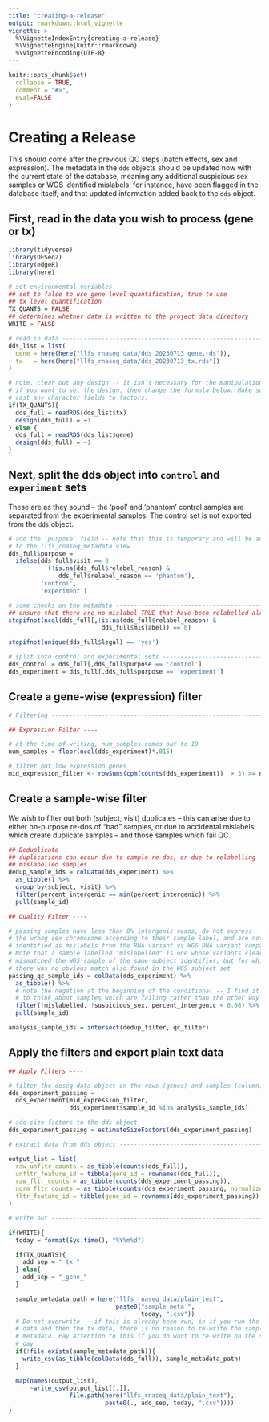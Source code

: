 ```yaml
---
title: "creating-a-release"
output: rmarkdown::html_vignette
vignette: >
  %\VignetteIndexEntry{creating-a-release}
  %\VignetteEngine{knitr::rmarkdown}
  %\VignetteEncoding{UTF-8}
---
```


```r
knitr::opts_chunk$set(
  collapse = TRUE,
  comment = "#>",
  eval=FALSE
)
```

# Creating a Release

This should come after the previous QC steps 
(batch effects, sex and expression). The metadata in the `dds` objects should 
be updated now with the current state of the database, meaning any additional 
suspicious sex samples or WGS identified mislabels, for instance, 
have been flagged in the database itself, and that updated information 
added back to the `dds` object.

## First, read in the data you wish to process (gene or tx)

```r
library(tidyverse)
library(DESeq2)
library(edgeR)
library(here)

# set environmental variables
## set to false to use gene level quantification, true to use
## tx level quantification
TX_QUANTS = FALSE
## determines whether data is written to the project data directory
WRITE = FALSE

# read in data ----------------------------------------------------------------
dds_list = list(
  gene = here(here("llfs_rnaseq_data/dds_20230713_gene.rds")),
  tx   = here(here("llfs_rnaseq_data/dds_20230713_tx.rds"))
)

# note, clear out any design -- it isn't necessary for the manipulations below.
# if you want to set the design, then change the formula below. Make sure to
# cast any character fields to factors.
if(TX_QUANTS){
  dds_full = readRDS(dds_list$tx)
  design(dds_full) = ~1
} else {
  dds_full = readRDS(dds_list$gene)
  design(dds_full) = ~1
}
```

## Next, split the dds object into `control` and `experiment` sets

These are as they sound -- the 'pool' and 'phantom' control samples are 
separated from the experimental samples. The control set is not exported 
from the `dds` object.

```r
# add the `purpose` field -- note that this is temporary and will be added 
# to the llfs_rnaseq_metadata view
dds_full$purpose = 
  ifelse(dds_full$visit == 0 | 
           (!is.na(dds_full$relabel_reason) & 
              dds_full$relabel_reason == 'phantom'),
         'control',
         'experiment')

# some checks on the metadata -------------------------------------------------
## ensure that there are no mislabel TRUE that have been relabelled already
stopifnot(ncol(dds_full[,!is.na(dds_full$relabel_reason) & 
                          dds_full$mislabel]) == 0)

stopifnot(unique(dds_full$legal) == 'yes')

# split into control and experimental sets ------------------------------------
dds_control = dds_full[,dds_full$purpose == 'control']
dds_experiment = dds_full[,dds_full$purpose == 'experiment']
```

## Create a gene-wise (expression) filter

```r
# Filtering -------------------------------------------------------------------

## Expression Filter ----

# at the time of writing, num_samples comes out to 19
num_samples = floor(ncol(dds_experiment)*.015)

# filter out low expression genes
mid_expression_filter <- rowSums(cpm(counts(dds_experiment))  > 3) >= num_samples
```

## Create a sample-wise filter

We wish to filter out both (subject, visit) duplicates -- this can arise due 
to either on-purpose re-dos of "bad" samples, or due to accidental mislabels 
which create duplicate samples -- and those samples which fail QC. 

```r

## Deduplicate
## duplications can occur due to sample re-dos, or due to relabelling
## mislabelled samples
dedup_sample_ids = colData(dds_experiment) %>%
  as_tibble() %>%
  group_by(subject, visit) %>%
  filter(percent_intergenic == min(percent_intergenic)) %>%
  pull(sample_id)

## Quality Filter ----

# passing samples have less than 8% intergenic reads, do not express
# the wrong sex chromosome according to their sample label, and are not
# identified as mislabels from the RNA variant vs WGS DNA variant comparison.
# Note that a sample labelled "mislabelled" is one whose variants clearly 
# mismatched the WGS sample of the same subject identifier, but for which 
# there was no obvious match also found in the WGS subject set
passing_qc_sample_ids = colData(dds_experiment) %>%
  as_tibble() %>%
  # note the negation at the beginning of the conditional -- I find it easier
  # to think about samples which are failing rather than the other way around
  filter(!mislabelled, !suspicious_sex, percent_intergenic < 0.08) %>%
  pull(sample_id)

analysis_sample_ids = intersect(dedup_filter, qc_filter)
```

## Apply the filters and export plain text data

```r
## Apply Filters ----

# filter the deseq data object on the rows (genes) and samples (column)
dds_experiment_passing = 
  dds_experiment[mid_expression_filter, 
                 dds_experiment$sample_id %in% analysis_sample_ids]

# add size factors to the dds object
dds_experiment_passing = estimateSizeFactors(dds_experiment_passing)

# extract data from dds object ------------------------------------------------

output_list = list(
  raw_unfltr_counts = as_tibble(counts(dds_full)),
  unfltr_feature_id = tibble(gene_id = rownames(dds_full)),
  raw_fltr_counts = as_tibble(counts(dds_experiment_passing)),
  norm_fltr_counts = as_tibble(counts(dds_experiment_passing, normalized=TRUE)),
  fltr_feature_id = tibble(gene_id = rownames(dds_experiment_passing))
)

# write out -------------------------------------------------------------------

if(WRITE){
  today = format(Sys.time(), "%Y%m%d")

  if(TX_QUANTS){
    add_sep = "_tx_"
  } else{
    add_sep = "_gene_"
  }

  sample_metadata_path = here("llfs_rnaseq_data/plain_text", 
                              paste0("sample_meta_", 
                                     today, ".csv"))
  # Do not overwrite -- if this is already been run, ie if you run the gene
  # data and then the tx data, there is no reason to re-write the sample
  # metadata. Pay attention to this if you do want to re-write on the same
  # day
  if(!file.exists(sample_metadata_path)){
    write_csv(as_tibble(colData(dds_full)), sample_metadata_path)
  }

  map(names(output_list),
      ~write_csv(output_list[[.]],
                 file.path(here("llfs_rnaseq_data/plain_text"),
                           paste0(., add_sep, today, ".csv"))))
}
```
